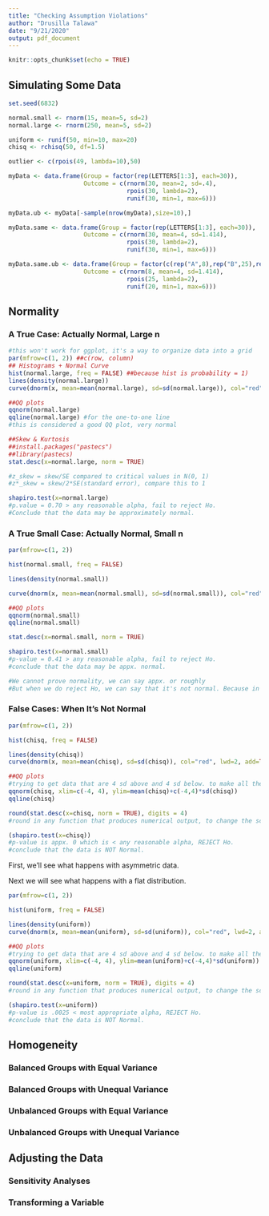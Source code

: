 ---
title: "Checking Assumption Violations"
author: "Drusilla Talawa"
date: "9/21/2020"
output: pdf_document
---

```{r setup, include=FALSE}
knitr::opts_chunk$set(echo = TRUE)
```

## Simulating Some Data

```{r}
set.seed(6832)

normal.small <- rnorm(15, mean=5, sd=2)
normal.large <- rnorm(250, mean=5, sd=2)

uniform <- runif(50, min=10, max=20)
chisq <- rchisq(50, df=1.5)

outlier <- c(rpois(49, lambda=10),50)

myData <- data.frame(Group = factor(rep(LETTERS[1:3], each=30)),
                     Outcome = c(rnorm(30, mean=2, sd=.4),
                                 rpois(30, lambda=2),
                                 runif(30, min=1, max=6)))

myData.ub <- myData[-sample(nrow(myData),size=10),]

myData.same <- data.frame(Group = factor(rep(LETTERS[1:3], each=30)),
                     Outcome = c(rnorm(30, mean=4, sd=1.414),
                                 rpois(30, lambda=2),
                                 runif(30, min=1, max=6)))

myData.same.ub <- data.frame(Group = factor(c(rep("A",8),rep("B",25),rep("C",20))),
                     Outcome = c(rnorm(8, mean=4, sd=1.414),
                                 rpois(25, lambda=2),
                                 runif(20, min=1, max=6)))
```

\newpage
## Normality

### A True Case: Actually Normal, Large n

``` {r}
#this won't work for ggplot, it's a way to organize data into a grid
par(mfrow=c(1, 2)) ##c(row, column)
## Histograms + Normal Curve
hist(normal.large, freq = FALSE) ##because hist is probability = 1)
lines(density(normal.large))
curve(dnorm(x, mean=mean(normal.large), sd=sd(normal.large)), col="red", lwd=2, add=TRUE)

##QQ plots
qqnorm(normal.large)
qqline(normal.large) #for the one-to-one line
#this is considered a good QQ plot, very normal

##Skew & Kurtosis
##install.packages("pastecs")
##library(pastecs)
stat.desc(x=normal.large, norm = TRUE)

#z_skew = skew/SE compared to critical values in N(0, 1)
#z*_skew = skew/2*SE(standard error), compare this to 1

shapiro.test(x=normal.large)
#p.value = 0.70 > any reasonable alpha, fail to reject Ho. 
#Conclude that the data may be approximately normal.

```


### A True Small Case: Actually Normal, Small n

``` {r}

par(mfrow=c(1, 2))

hist(normal.small, freq = FALSE)

lines(density(normal.small))

curve(dnorm(x, mean=mean(normal.small), sd=sd(normal.small)), col="red", lwd=2, add=TRUE)

##QQ plots
qqnorm(normal.small)
qqline(normal.small) 

stat.desc(x=normal.small, norm = TRUE)

shapiro.test(x=normal.small)
#p-value = 0.41 > any reasonable alpha, fail to reject Ho. 
#conclude that the data may be appx. normal.

#We cannot prove normality, we can say appx. or roughly
#But when we do reject Ho, we can say that it's not normal. Because in this test we are assuming the distribution is normal. 
```

### False Cases: When It's Not Normal

``` {r}

par(mfrow=c(1, 2))

hist(chisq, freq = FALSE)

lines(density(chisq))
curve(dnorm(x, mean=mean(chisq), sd=sd(chisq)), col="red", lwd=2, add=TRUE)

##QQ plots
#trying to get data that are 4 sd above and 4 sd below. to make all the data appear in the graphic
qqnorm(chisq, xlim=c(-4, 4), ylim=mean(chisq)+c(-4,4)*sd(chisq))
qqline(chisq) 

round(stat.desc(x=chisq, norm = TRUE), digits = 4)
#round in any function that produces numerical output, to change the scientific notation to normal numbers 

(shapiro.test(x=chisq))
#p-value is appx. 0 which is < any reasonable alpha, REJECT Ho. 
#conclude that the data is NOT Normal.
```


First, we'll see what happens with asymmetric data.

Next we will see what happens with a flat distribution.

``` {r}

par(mfrow=c(1, 2))

hist(uniform, freq = FALSE)

lines(density(uniform))
curve(dnorm(x, mean=mean(uniform), sd=sd(uniform)), col="red", lwd=2, add=TRUE)

##QQ plots
#trying to get data that are 4 sd above and 4 sd below. to make all the data appear in the graphic
qqnorm(uniform, xlim=c(-4, 4), ylim=mean(uniform)+c(-4,4)*sd(uniform))
qqline(uniform) 

round(stat.desc(x=uniform, norm = TRUE), digits = 4)
#round in any function that produces numerical output, to change the scientific notation to normal numbers 

(shapiro.test(x=uniform))
#p-value is .0025 < most appropriate alpha, REJECT Ho. 
#conclude that the data is NOT Normal.
```

\newpage
## Homogeneity

### Balanced Groups with Equal Variance


### Balanced Groups with Unequal Variance


### Unbalanced Groups with Equal Variance


### Unbalanced Groups with Unequal Variance



\newpage
## Adjusting the Data

### Sensitivity Analyses

### Transforming a Variable
